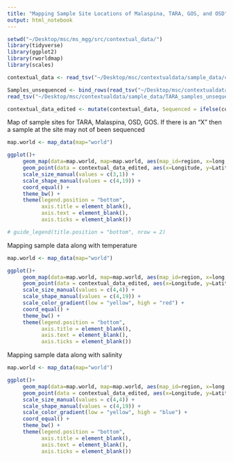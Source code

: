 ```yaml
---
title: "Mapping Sample Site Locations of Malaspina, TARA, GOS, and OSD"
output: html_notebook
---
```


```r
setwd("~/Desktop/msc/ms_mgg/src/contextual_data/")
library(tidyverse)
library(ggplot2)
library(rworldmap)
library(scales)
```

```r
contextual_data <- read_tsv("~/Desktop/msc/contextualdata/sample_data/compiled_metadata.txt", col_names = TRUE)

Samples_unsequenced <- bind_rows(read_tsv("~/Desktop/msc/contextualdata/sample_data/GOS_samples_unsequenced.txt", col_names = TRUE),
read_tsv("~/Desktop/msc/contextualdata/sample_data/TARA_samples_unsequenced.txt", col_names = TRUE))

contextual_data_edited <- mutate(contextual_data, Sequenced = ifelse(contextual_data$Sample %in% Samples_unsequenced$label, "no", "yes"))
```


Map of sample sites for TARA, Malaspina, OSD, GOS. If there is an "X" then a sample at the site may not of been sequenced
```r
map.world <- map_data(map="world")

ggplot()+
     geom_map(data=map.world, map=map.world, aes(map_id=region, x=long, y=lat))+
     geom_point(data = contextual_data_edited, aes(x=Longitude, y=Latitude, color = Project, shape = Sequenced, size = Sequenced)) +
     scale_size_manual(values = c(3,1)) +
     scale_shape_manual(values = c(4,19)) +
     coord_equal() +
     theme_bw() +
     theme(legend.position = "bottom",
           axis.title = element_blank(),
           axis.text = element_blank(),
           axis.ticks = element_blank()) 

# guide_legend(title.position = "bottom", nrow = 2) 

```

Mapping sample data along with temperature
```r
map.world <- map_data(map="world")

ggplot()+
     geom_map(data=map.world, map=map.world, aes(map_id=region, x=long, y=lat))+
     geom_point(data = contextual_data_edited, aes(x=Longitude, y=Latitude, color = Temperature_C, shape = Sequenced, size = Sequenced)) +
     scale_size_manual(values = c(4,4)) +
     scale_shape_manual(values = c(4,19)) +
     scale_color_gradient(low = "yellow", high = "red") +
     coord_equal() +
     theme_bw() +
     theme(legend.position = "bottom",
           axis.title = element_blank(),
           axis.text = element_blank(),
           axis.ticks = element_blank()) 
```

Mapping sample data along with salinity
```r
map.world <- map_data(map="world")

ggplot()+
     geom_map(data=map.world, map=map.world, aes(map_id=region, x=long, y=lat))+
     geom_point(data = contextual_data_edited, aes(x=Longitude, y=Latitude, color = Salinity_psu, shape = Sequenced, size = Sequenced)) +
     scale_size_manual(values = c(4,4)) +
     scale_shape_manual(values = c(4,19)) +
     scale_color_gradient(low = "yellow", high = "blue") +
     coord_equal() +
     theme_bw() +
     theme(legend.position = "bottom",
           axis.title = element_blank(),
           axis.text = element_blank(),
           axis.ticks = element_blank()) 
```
